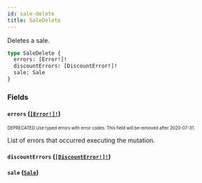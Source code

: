 ```yaml
---
id: sale-delete
title: SaleDelete
---
```


Deletes a sale.

```graphql
type SaleDelete {
  errors: [Error!]!
  discountErrors: [DiscountError!]!
  sale: Sale
}
```

### Fields

#### `errors` ([`[Error!]!`](/developer/api-reference/objects/error.mdx))

<sub><sup><span className="deprecatedTag">DEPRECATED</span> Use typed errors with error codes. This field will be removed after 2020-07-31.</sup></sub>

List of errors that occurred executing the mutation.

#### `discountErrors` ([`[DiscountError!]!`](/developer/api-reference/objects/discount-error.mdx))

#### `sale` ([`Sale`](/developer/api-reference/objects/sale.mdx))
